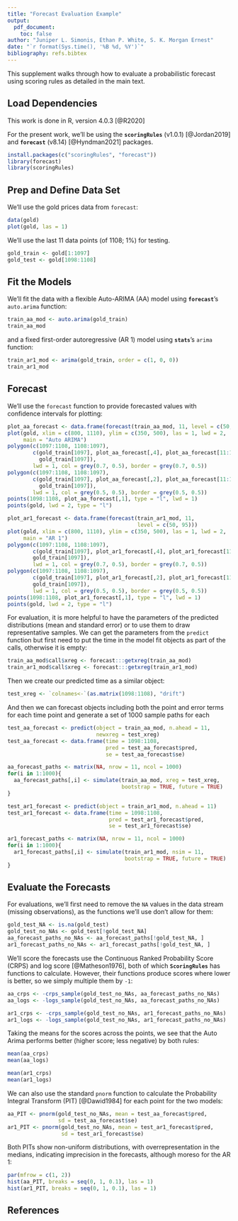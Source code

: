 ```yaml
---
title: "Forecast Evaluation Example"
output:
  pdf_document:
    toc: false
author: "Juniper L. Simonis, Ethan P. White, S. K. Morgan Ernest"
date: "`r format(Sys.time(), '%B %d, %Y')`"
bibliography: refs.bibtex
---
```


This supplement walks through how to evaluate a probabilistic forecast using scoring rules as detailed in the main text.

## Load Dependencies

This work is done in R, version 4.0.3 [@R2020]

For the present work, we'll be using the **`scoringRules`** (v1.0.1) [@Jordan2019] and **`forecast`** (v8.14) [@Hyndman2021] packages.


```r
install.packages(c("scoringRules", "forecast"))
library(forecast)
library(scoringRules)
```

## Prep and Define Data Set

We'll use the gold prices data from `forecast`:

```r
data(gold)
plot(gold, las = 1)
```

We'll use the last 11 data points (of 1108; 1%) for testing. 

```r
gold_train <- gold[1:1097]
gold_test <- gold[1098:1108]
```

## Fit the Models

We'll fit the data with a flexible Auto-ARIMA (AA) model using **`forecast`**'s `auto.arima` function:

```r
train_aa_mod <- auto.arima(gold_train)
train_aa_mod
```

and a fixed first-order autoregressive (AR 1) model using **`stats`**'s `arima` function:

```r
train_ar1_mod <- arima(gold_train, order = c(1, 0, 0))
train_ar1_mod
```


## Forecast

We'll use the `forecast` function to provide forecasted values with confidence intervals for plotting:

```r
plot_aa_forecast <- data.frame(forecast(train_aa_mod, 11, level = c(50, 95)))
plot(gold, xlim = c(800, 1110), ylim = c(350, 500), las = 1, lwd = 2, 
     main = "Auto ARIMA")
polygon(c(1097:1108, 1108:1097), 
        c(gold_train[1097], plot_aa_forecast[,4], plot_aa_forecast[11:1,5], 
          gold_train[1097]),
        lwd = 1, col = grey(0.7, 0.5), border = grey(0.7, 0.5))
polygon(c(1097:1108, 1108:1097), 
        c(gold_train[1097], plot_aa_forecast[,2], plot_aa_forecast[11:1,3],
          gold_train[1097]),
        lwd = 1, col = grey(0.5, 0.5), border = grey(0.5, 0.5))
points(1098:1108, plot_aa_forecast[,1], type = "l", lwd = 1)
points(gold, lwd = 2, type = "l")
```

```r
plot_ar1_forecast <- data.frame(forecast(train_ar1_mod, 11, 
                                         level = c(50, 95)))
plot(gold, xlim = c(800, 1110), ylim = c(350, 500), las = 1, lwd = 2, 
     main = "AR 1")
polygon(c(1097:1108, 1108:1097), 
        c(gold_train[1097], plot_ar1_forecast[,4], plot_ar1_forecast[11:1,5], 
        gold_train[1097]),
        lwd = 1, col = grey(0.7, 0.5), border = grey(0.7, 0.5))
polygon(c(1097:1108, 1108:1097), 
        c(gold_train[1097], plot_ar1_forecast[,2], plot_ar1_forecast[11:1,3],
        gold_train[1097]),
        lwd = 1, col = grey(0.5, 0.5), border = grey(0.5, 0.5))
points(1098:1108, plot_ar1_forecast[,1], type = "l", lwd = 1)
points(gold, lwd = 2, type = "l")
```

For evaluation, it is more helpful to have the parameters of the predicted distributions (mean and standard error) or to use them to draw representative samples. We can get the parameters from the `predict` function but first need to put the time in the model fit objects as part of the calls, otherwise it is empty:

```r
train_aa_mod$call$xreg <- forecast:::getxreg(train_aa_mod)
train_ar1_mod$call$xreg <- forecast:::getxreg(train_ar1_mod)
```

Then we create our predicted time as a similar object:

```r
test_xreg <- `colnames<-`(as.matrix(1098:1108), "drift")
```

And then we can forecast objects including both the point and error terms for each time point and generate a set of 1000 sample paths for each

```r
test_aa_forecast <- predict(object = train_aa_mod, n.ahead = 11, 
                            newxreg = test_xreg)
test_aa_forecast <- data.frame(time = 1098:1108, 
                               pred = test_aa_forecast$pred,
                               se = test_aa_forecast$se)

aa_forecast_paths <- matrix(NA, nrow = 11, ncol = 1000)
for(i in 1:1000){
  aa_forecast_paths[,i] <- simulate(train_aa_mod, xreg = test_xreg, 
                                    bootstrap = TRUE, future = TRUE)
}
```


```r
test_ar1_forecast <- predict(object = train_ar1_mod, n.ahead = 11)
test_ar1_forecast <- data.frame(time = 1098:1108, 
                                pred = test_ar1_forecast$pred, 
                                se = test_ar1_forecast$se)

ar1_forecast_paths <- matrix(NA, nrow = 11, ncol = 1000)
for(i in 1:1000){
  ar1_forecast_paths[,i] <- simulate(train_ar1_mod, nsim = 11,
                                     bootstrap = TRUE, future = TRUE)
}
```


## Evaluate the Forecasts

For evaluations, we'll first need to remove the `NA` values in the data stream (missing observations), as the functions we'll use don't allow for them:

```r
gold_test_NA <- is.na(gold_test)
gold_test_no_NAs <- gold_test[!gold_test_NA]
aa_forecast_paths_no_NAs <- aa_forecast_paths[!gold_test_NA, ]
ar1_forecast_paths_no_NAs <- ar1_forecast_paths[!gold_test_NA, ]
```


We'll score the forecasts use the Continuous Ranked Probability Score (CRPS) and log score [@Matheson1976], both of which **`ScoringRules`** has functions to calculate. However, their functions produce scores where lower is better, so we simply multiple them by `-1`:

```r
aa_crps <- -crps_sample(gold_test_no_NAs, aa_forecast_paths_no_NAs)
aa_logs <- -logs_sample(gold_test_no_NAs, aa_forecast_paths_no_NAs)

ar1_crps <- -crps_sample(gold_test_no_NAs, ar1_forecast_paths_no_NAs)
ar1_logs <- -logs_sample(gold_test_no_NAs, ar1_forecast_paths_no_NAs)
```

Taking the means for the scores across the points, we see that the Auto Arima performs better (higher score; less negative) by both rules:

```r
mean(aa_crps)
mean(aa_logs)

mean(ar1_crps)
mean(ar1_logs)
```

We can also use the standard `pnorm` function to calculate the Probability Integral Transform (PIT) [@Dawid1984] for each point for the two models:

```r
aa_PIT <- pnorm(gold_test_no_NAs, mean = test_aa_forecast$pred, 
                sd = test_aa_forecast$se)
ar1_PIT <- pnorm(gold_test_no_NAs, mean = test_ar1_forecast$pred, 
                 sd = test_ar1_forecast$se)
```

Both PITs show non-uniform distributions, with overrepresentation in the medians, indicating imprecision in the forecasts, although moreso for the AR 1:

```r
par(mfrow = c(1, 2))
hist(aa_PIT, breaks = seq(0, 1, 0.1), las = 1)
hist(ar1_PIT, breaks = seq(0, 1, 0.1), las = 1)
```


## References